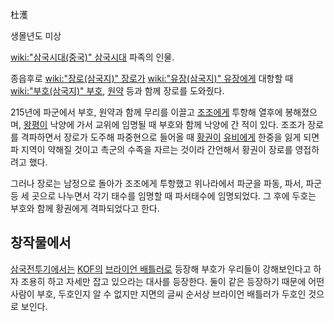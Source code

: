 杜濩

생몰년도 미상

[[wiki:"삼국시대(중국)" 삼국시대]] 파족의 인물.

종읍후로 [[wiki:"장로(삼국지)" 장로]]가 [[wiki:"유장(삼국지)" 유장]]에게 대항할 때 [[wiki:"부호(삼국지)" 부호]], [[원약]] 등과 함께 장로를 도와줬다.

215년에 파군에서 부호, 원약과 함께 무리를 이끌고 [[조조]]에게 투항해 열후에 봉해졌으며, [[왕평]]이 낙양에 가서 교위에 임명될 때 부호와 함께 낙양에 간 적이 있다. 조조가 장로를 격파하면서 장로가 도주해 파중현으로 들어올 때 [[황권]]이 [[유비]]에게 한중을 잃게 되면 파 지역이 약해질 것이고 촉군의 수족을 자르는 것이라 간언해서 황권이 장로를 영접하려고 했다.

그러나 장로는 남정으로 돌아가 조조에게 투항했고 위나라에서 파군을 파동, 파서, 파군 등 세 곳으로 나누면서 각기 태수를 임명할 때 파서태수에 임명되었다. 그 후에 두호는 부호와 함께 황권에게 격파되었다고 한다.

== 창작물에서 ==
[[삼국전투기]]에서는 [[KOF]]의 [[브라이언 배틀러]]로 등장해 부호가 우리들이 강해보인다고 하자 조용히 하고 자세만 잡고 있으라는 대사를 등장한다. 둘이 같은 등장하기 때문에 어떤 사람이 부호, 두호인지 알 수 없지만 지면의 글씨 순서상 브라이언 배틀러가 두호인 것으로 보인다.
